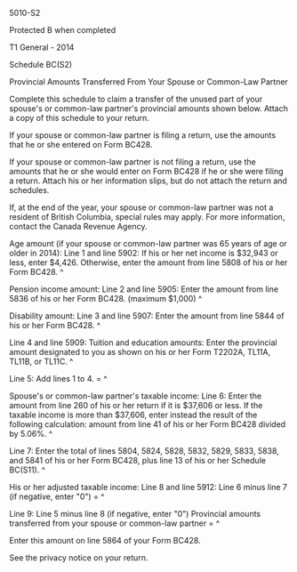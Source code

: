 ﻿5010-S2 
 
Protected B when completed 
 
T1 General - 2014 
 
Schedule BC(S2) 
 
Provincial Amounts Transferred From Your Spouse or Common-Law Partner 
 
Complete this schedule to claim a transfer of the unused part of your 
spouse's or common-law partner's provincial amounts shown below. Attach a 
copy of this schedule to your return. 
 
If your spouse or common-law partner is filing a return, use the amounts that 
he or she entered on Form BC428. 
 
If your spouse or common-law partner is not filing a return, use the amounts 
that he or she would enter on Form BC428 if he or she were filing a return. 
Attach his or her information slips, but do not attach the return and 
schedules. 
 
If, at the end of the year, your spouse or common-law partner was not a 
resident of British Columbia, special rules may apply. For more information, 
contact the Canada Revenue Agency. 
 
Age amount (if your spouse or common-law partner was 65 years of age or older 
in 2014): 
Line 1 and line 5902: If his or her net income is $32,943 or less, enter 
$4,426. Otherwise, enter the amount from line 5808 of his or her Form BC428. 
^
 
Pension income amount: 
Line 2 and line 5905: Enter the amount from line 5836 of his or her Form 
BC428. (maximum $1,000) ^
 
Disability amount: 
Line 3 and line 5907: Enter the amount from line 5844 of his or her Form 
BC428. ^
 
Line 4 and line 5909: Tuition and education amounts: Enter the provincial 
amount designated to you as shown on his or her Form T2202A, TL11A, TL11B, or 
TL11C. ^
 
Line 5: Add lines 1 to 4. = ^
 
Spouse's or common-law partner's taxable income: 
Line 6: Enter the amount from line 260 of his or her return if it is $37,606 
or less. If the taxable income is more than $37,606, enter instead the result 
of the following calculation: amount from line 41 of his or her Form BC428 
divided by 5.06%. ^
 
Line 7: Enter the total of lines 5804, 5824, 5828, 5832, 5829, 5833, 5838, 
and 5841 of his or her Form BC428, plus line 13 of his or her Schedule 
BC(S11). ^
 
His or her adjusted taxable income: 
Line 8 and line 5912: Line 6 minus line 7 (if negative, enter "0") = ^
 
Line 9: Line 5 minus line 8 (if negative, enter "0") Provincial amounts 
transferred from your spouse or common-law partner = ^
 
Enter this amount on line 5864 of your Form BC428. 
 
See the privacy notice on your return.
